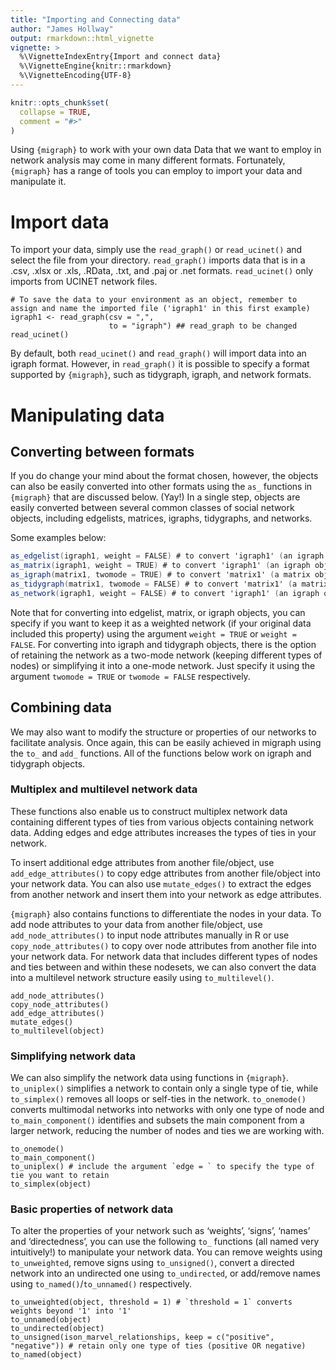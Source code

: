 ```yaml
---
title: "Importing and Connecting data"
author: "James Hollway"
output: rmarkdown::html_vignette
vignette: >
  %\VignetteIndexEntry{Import and connect data}
  %\VignetteEngine{knitr::rmarkdown}
  %\VignetteEncoding{UTF-8}
---
```


```r
knitr::opts_chunk$set(
  collapse = TRUE,
  comment = "#>"
)
```

Using `{migraph}` to work with your own data
Data that we want to employ in network analysis may come in many different formats. Fortunately, `{migraph}` has a range of tools you can employ to import your data and manipulate it.
  
# Import data
  
To import your data, simply use the `read_graph()` or `read_ucinet()` and select the file from your directory. `read_graph()` imports data that is in a .csv, .xlsx or .xls, .RData, .txt, and .paj or .net formats. `read_ucinet()` only imports from UCINET network files.
  
```Import
# To save the data to your environment as an object, remember to assign and name the imported file ('igraph1' in this first example)
igraph1 <- read_graph(csv = ",",
                      to = "igraph") ## read_graph to be changed
read_ucinet()
```
  
By default, both `read_ucinet()` and `read_graph()` will import data into an igraph format.
However, in `read_graph()` it is possible to specify a format supported by `{migraph}`, such as tidygraph, igraph, and network formats.
  
# Manipulating data
  
## Converting between formats
  
If you do change your mind about the format chosen, however, the objects can also be easily converted into other formats using the `as_` functions in `{migraph}` that are discussed below. (Yay!)
In a single step, objects are easily converted between several common classes of social network objects, including edgelists, matrices, igraphs, tidygraphs, and networks.
  
Some examples below:
```as
as_edgelist(igraph1, weight = FALSE) # to convert 'igraph1' (an igraph object) to an edgelist object
as_matrix(igraph1, weight = TRUE) # to convert 'igraph1' (an igraph object) to a matrix object
as_igraph(matrix1, twomode = TRUE) # to convert 'matrix1' (a matrix object) to an igraph object
as_tidygraph(matrix1, twomode = FALSE) # to convert 'matrix1' (a matrix object) to a tidygraph object
as_network(igraph1, weight = FALSE) # to convert 'igraph1' (an igraph object) to a network object
```
  
Note that for converting into edgelist, matrix, or igraph objects, you can specify if you want to keep it as a weighted network (if your original data included this property) using the argument `weight = TRUE` or `weight = FALSE`.
For converting into igraph and tidygraph objects, there is the option of retaining the network as a two-mode network (keeping different types of nodes) or simplifying it into a one-mode network. Just specify it using the argument `twomode = TRUE` or `twomode = FALSE` respectively. 
  
## Combining data
  
We may also want to modify the structure or properties of our networks to facilitate analysis. Once again, this can be easily achieved in migraph using the `to_` and `add_` functions. All of the functions below work on igraph and tidygraph objects.
  
### Multiplex and multilevel network data
  
These functions also enable us to construct multiplex network data containing different types of ties from various objects containing network data. Adding edges and edge attributes increases the types of ties in your network.
  
To insert additional edge attributes from another file/object, use `add_edge_attributes()` to copy edge attributes from another file/object into your network data. You can also use `mutate_edges()` to extract the edges from another network and insert them into your network as edge attributes.

`{migraph}` also contains functions to differentiate the nodes in your data. To add node attributes to your data from another file/object, use `add_node_attributes()` to input node attributes manually in R or use `copy_node_attributes()` to copy over node attributes from another file into your network data.
For network data that includes different types of nodes and ties between and within these nodesets, we can also convert the data into a multilevel network structure easily using `to_multilevel()`.
  
```multiplex
add_node_attributes()
copy_node_attributes()
add_edge_attributes()
mutate_edges()
to_multilevel(object)
```
    
### Simplifying network data
  
We can also simplify the network data using functions in `{migraph}`. 
`to_uniplex()` simplifies a network to contain only a single type of tie, while `to_simplex()` removes all loops or self-ties in the network. `to_onemode()` converts multimodal networks into networks with only one type of node and `to_main_component()` identifies and subsets the main component from a larger network, reducing the number of nodes and ties we are working with.

```uniplex
to_onemode()
to_main_component()
to_uniplex() # include the argument `edge = ` to specify the type of tie you want to retain
to_simplex(object)
```
  
### Basic properties of network data
  
To alter the properties of your network such as 'weights', 'signs', 'names' and 'directedness', you can use the following `to_` functions (all named very intuitively!) to manipulate your network data. You can remove weights using `to_unweighted`, remove signs using `to_unsigned()`, convert a directed network into an undirected one using `to_undirected`, or add/remove names using `to_named()`/`to_unnamed()` respectively.
  
```combine
to_unweighted(object, threshold = 1) # `threshold = 1` converts weights beyond '1' into '1'
to_unnamed(object)
to_undirected(object)
to_unsigned(ison_marvel_relationships, keep = c("positive", "negative")) # retain only one type of ties (positive OR negative)
to_named(object)
```
